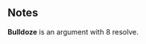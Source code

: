 {{CardPage
|quote = Outta my way!
|description = Gain: Whenever you destroy an argument, gain an action.<br/>[[Expend]]
|cost = 2
|character = Sal
|rarity = Rare
|decktype = Negotiation
|cardtype = Hostility
|keywords = [[Expend]]
|expreq = 5
|upgrade1 = Dominant Bulldoze
|upgrade1summary = Gain 1 [[Dominance]]
|upgrade2 = Stone Bulldoze
|upgrade2summary = Gain 4 [[Composure]]
}}

==Notes==
'''Bulldoze''' is an argument with 8 resolve.